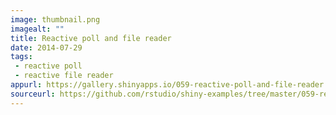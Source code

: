 ```yaml
---
image: thumbnail.png
imagealt: ""
title: Reactive poll and file reader
date: 2014-07-29 
tags:
 - reactive poll
 - reactive file reader
appurl: https://gallery.shinyapps.io/059-reactive-poll-and-file-reader
sourceurl: https://github.com/rstudio/shiny-examples/tree/master/059-reactive-poll-and-file-reader
---
```

